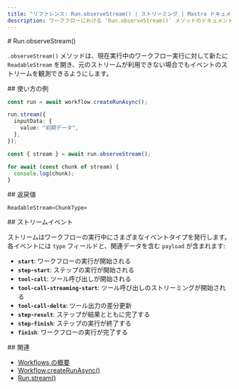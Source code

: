 ```yaml
---
title: "リファレンス: Run.observeStream() | ストリーミング | Mastra ドキュメント"
description: ワークフローにおける `Run.observeStream()` メソッドのドキュメント。実行中のワークフロー実行のストリームを再度開くことができます。
---
```


<div id="runobservestream">
  # Run.observeStream()
</div>

`.observeStream()` メソッドは、現在実行中のワークフロー実行に対して新たに `ReadableStream` を開き、元のストリームが利用できない場合でもイベントのストリームを観測できるようにします。

<div id="usage-example">
  ## 使い方の例
</div>

```typescript showLineNumbers copy
const run = await workflow.createRunAsync();

run.stream({
  inputData: {
    value: "初期データ",
  },
});

const { stream } = await run.observeStream();

for await (const chunk of stream) {
  console.log(chunk);
}
```


<div id="returns">
  ## 返戻値
</div>

`ReadableStream<ChunkType>`

<div id="stream-events">
  ## ストリームイベント
</div>

ストリームはワークフローの実行中にさまざまなイベントタイプを発行します。各イベントには `type` フィールドと、関連データを含む `payload` が含まれます:

- **`start`**: ワークフローの実行が開始される
- **`step-start`**: ステップの実行が開始される
- **`tool-call`**: ツール呼び出しが開始される
- **`tool-call-streaming-start`**: ツール呼び出しのストリーミングが開始される
- **`tool-call-delta`**: ツール出力の差分更新
- **`step-result`**: ステップが結果とともに完了する
- **`step-finish`**: ステップの実行が終了する
- **`finish`**: ワークフローの実行が完了する

<div id="related">
  ## 関連
</div>

- [Workflows の概要](/docs/workflows/overview#running-workflows)
- [Workflow.createRunAsync()](/reference/workflows/workflow-methods/create-run)
- [Run.stream()](./stream)